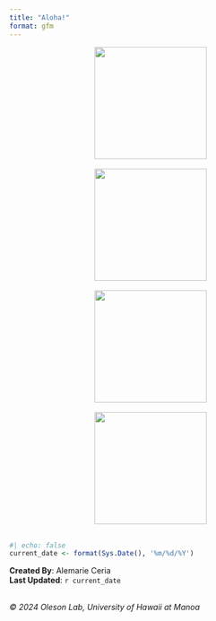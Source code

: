 ```yaml
---
title: "Aloha!"
format: gfm
---
```


<center>
<img src="www/logos/uhm-logo.png" alt="" align="center" width="200"> <br><br>
    <img src="www/logos/pew-research-center-logo.png" alt="" align="center" width="200"> <br><br>
    <img src="www/logos/sea-grant-logo.png" alt="" align="center" height="200"> <br><br>
    <img src="www/logos/pi-casc-logo.png" alt="" align="center" height="200"> <br><br>
</center>

```r
#| echo: false
current_date <- format(Sys.Date(), '%m/%d/%Y')
```

**Created By**: Alemarie Ceria <br> 
**Last Updated**: `r current_date` <br><br>

*© 2024 Oleson Lab, University of Hawaii at Manoa*